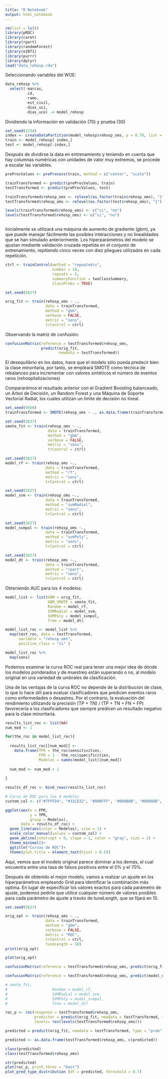 ```yaml
---
title: "R Notebook"
output: html_notebook
---
```


```r
rm(list = ls())
library(pROC)
library(caret)
library(rpart)
library(randomForest)
library(e1071)
library(purrr)
library(dplyr)
load("data_rehosp.rda")
```

Seleccionando variables del WOE:

```r
data_rehosp %>%
  select(-marcas,
         -id,
         -ramo,
         -est_civil,
         -dias_uci,
         -dias_uce) -> model_rehosp

```

Dividiendo la información en validación (70) y prueba (30)

```r
set.seed(1234)
index <- createDataPartition(model_rehosp$rehosp_oms, p = 0.70, list = FALSE)
train <- model_rehosp[ index,]
test <- model_rehosp[-index,]
```

Después de dividirse la data en entrenamiento y teniendo en cuenta que hay columnas numéricas con unidades de valor muy extremos, se procede a escalar las variables.

```r
preProcValues <- preProcess(train, method = c("center", "scale"))

trainTransformed <- predict(preProcValues, train)
testTransformed <- predict(preProcValues, test)

trainTransformed$rehosp_oms <- relevel(as.factor(train$rehosp_oms), "1")
testTransformed$rehosp_oms <- relevel(as.factor(test$rehosp_oms), "1")

levels(trainTransformed$rehosp_oms) <- c("si", "no")
levels(testTransformed$rehosp_oms) <- c("si", "no")



```

Inicialmente se utilizará una máquina de aumento de gradiente (gbm), ya que puede manejar fácilmente las posibles interacciones y no linealidades que se han simulado anteriormente. Los hiperparámetros del modelo se ajustan mediante validación cruzada repetida en el conjunto de entrenamiento, repitiendo cinco veces con diez pliegues utilizados en cada repetición.

```r
ctrl <- trainControl(method = "repeatedcv",
                     number = 10,
                     repeats = 5,
                     summaryFunction = twoClassSummary,
                     classProbs = TRUE)

set.seed(5627)

orig_fit <- train(rehosp_oms ~ .,
                  data = trainTransformed,
                  method = "gbm",
                  verbose = FALSE,
                  metric = "sens",
                  trControl = ctrl)
```

Observando la matriz de confusión:

```r
confusionMatrix(reference = testTransformed$rehosp_oms, 
                predict(orig_fit, 
                        newdata = testTransformed))
```

El desequilibrio en los datos, hace que el modelo sólo pueda predecir bien la clase minoritaria, por tanto, se empleará SMOTE como técnica de rebalanceo para incrementar con valores sintéticos el número de eventos raros (rehospitalizaciones)

Compararémos el resultado anterior con el Gradient Boosting balanceado, un Árbol de Decisión, un Random Forest y una Máquina de Soporte Vectorial Radial, los cuales utilizan un límite de decisión no lineal.

```r
set.seed(9560)
trainTransformed <- SMOTE(rehosp_oms ~ ., as.data.frame(trainTransformed), perc.over = 350, perc.under = 150)
```


```r
set.seed(5627)
smote_fit <- train(rehosp_oms ~ .,
                   data = trainTransformed,
                   method = "gbm",
                   verbose = FALSE,
                   metric = "sens",
                   trControl = ctrl)

set.seed(5627)
model_rf <- train(rehosp_oms ~.,
                  data = trainTransformed,
                  method = "rf",
                  metric = "sens",
                  trControl = ctrl)

set.seed(5627)
model_svm <- train(rehosp_oms ~.,
                  data = trainTransformed,
                  method = "svmRadial",
                  metric = "sens",
                  trControl = ctrl)

set.seed(5627)
model_svmpol <- train(rehosp_oms ~.,
                  data = trainTransformed,
                  method = "svmPoly",
                  metric = "sens",
                  trControl = ctrl)

set.seed(5627)
model_dt <- train(rehosp_oms ~.,
                  data = trainTransformed,
                  method = "rpart",
                  metric = "sens",
                  trControl = ctrl)
```

Obteniendo AUC para los 4 modelos:

```r
model_list <- list(GBM = orig_fit,
                   GBM_SMOTE = smote_fit,
                   Random = model_rf,
                   SVMRadial = model_svm,
                   SVMPoly = model_svmpol,
                   Tree = model_dt)

model_list_roc <- model_list %>%
  map(test_roc, data = testTransformed, 
      variable = "rehosp_oms",
      positive_class = "si" )

model_list_roc %>%
  map(sens)
```

Podemos examinar la curva ROC real para tener una mejor idea de dónde los modelos ponderados y de muestreo están superando o no, al modelo original en una variedad de umbrales de clasificación.

Una de las ventajas de la curva ROC no depende de la distribución de clase, lo que lo hace útil para evaluar clasificadores que predicen eventos raros como enfermedades o desastres. Por el contrario, la evaluación del rendimiento utilizando la precisión (TP + TN) / (TP + TN + FN + FP) favorecería a los clasificadores que siempre predicen un resultado negativo para la clase minoritaria.

```r
results_list_roc <- list(NA)
num_mod <- 1

for(the_roc in model_list_roc){
  
  results_list_roc[[num_mod]] <- 
    data.frame(TPR = the_roc$sensitivities,
               FPR = 1 - the_roc$specificities,
               Modelos = names(model_list)[num_mod])
  
  num_mod <- num_mod + 1
  
}

results_df_roc <- bind_rows(results_list_roc)

# Curva de ROC para los 4 modelos
custom_col <- c("#7FFFD4", "#32CD32", "#00BFFF", "#008B8B", "#00008B", "#4169E1")

ggplot(aes(x = FPR,  
           y = TPR, 
           group = Modelos), 
       data = results_df_roc) +
  geom_line(aes(color = Modelos), size = 1) +
  scale_color_manual(values = custom_col) +
  geom_abline(intercept = 0, slope = 1, color = "gray", size = 1) +
  theme_minimal()+
  ggtitle("Curvas de ROC")+
  theme(plot.title = element_text(hjust = 0.5))

```

Aquí, vemos que el modelo original parece dominar a los demás, el cual encuentra entre una tasa de falsos positivos entre el 0% y el 70%.

Después de obtenido el mejor modelo, vamos a realizar un ajuste en los hiperparámetros empleando Grid para identificar la combinación más optima. En lugar de especificar los valores exactos para cada parámetro de ajuste, podemos pedirle que utilice cualquier número de valores posibles para cada parámetro de ajuste a través de tuneLength, que se fijará en 10.

```r

set.seed(5627)

orig_opt <- train(rehosp_oms ~ .,
                  data = trainTransformed,
                  method = "gbm",
                  verbose = FALSE,
                  metric = "ROC",
                  trControl = ctrl, 
                  tuneLength = 10)
print(orig_opt)
```


```r
plot(orig_opt)
```

```r
confusionMatrix(reference = testTransformed$rehosp_oms, predict(orig_fit, newdata = testTransformed), positive = "si")
```

```r

confusionMatrix(reference = testTransformed$rehosp_oms, predict(model_dt, newdata = testTransformed), positive = "si")

# smote_fit,
#                    Random = model_rf,
#                    SVMRadial = model_svm,
#                    SVMPoly = model_svmpol,
#                    Tree = model_dt)
```
 
```r
roc_p <- roc(response = testTransformed$rehosp_oms,
             predictor = predict(orig_fit, newdata = testTransformed, type = "prob")[, "si"], 
             levels= rev(levels(testTransformed$rehosp_oms)))

predicted = predict(orig_fit, newdata = testTransformed, type = "prob")[, "si"]

predicted <- as.data.frame(testTransformed$rehosp_oms, c(predicted))

class(predicted)
class(testTransformed$rehosp_oms)

str(predicted)
plot(roc_p, print.thres = "best")
plot_pred_type_distribution (df = predicted, threshold = 0.7)
```
 
 